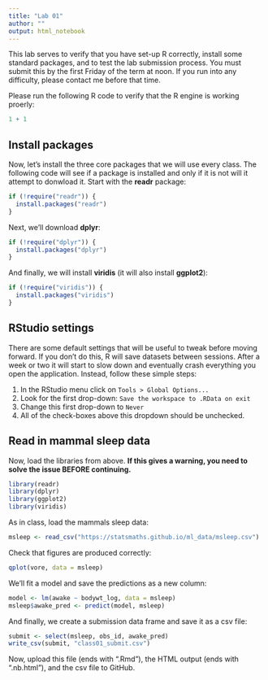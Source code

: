 ```yaml
---
title: "Lab 01"
author: ""
output: html_notebook
---
```


This lab serves to verify that you have set-up R correctly, install
some standard packages, and to test the lab submission process. You
must submit this by the first Friday of the term at noon. If you run
into any difficulty, please contact me before that time.

Please run the following R code to verify that the R engine is working
proerly:

```r
1 + 1
```

## Install packages

Now, let's install the three core packages that we will use every 
class. The following code will see if a package is installed and
only if it is not will it attempt to donwload it. Start with the
**readr** package:

```r
if (!require("readr")) {
  install.packages("readr")
}
```

Next, we'll download **dplyr**:

```r
if (!require("dplyr")) {
  install.packages("dplyr")
}
```

And finally, we will install **viridis** (it will also install **ggplot2**):

```r
if (!require("viridis")) {
  install.packages("viridis")
}
```

## RStudio settings

There are some default settings that will be useful to tweak before moving
forward. If you don't do this, R will save datasets between sessions. After
a week or two it will start to slow down and eventually crash everything
you open the application. Instead, follow these simple steps:

1. In the RStudio menu click on `Tools > Global Options...`
2. Look for the first drop-down: `Save the workspace to .RData on exit`
3. Change this first drop-down to `Never`
4. All of the check-boxes above this dropdown should be unchecked.


## Read in mammal sleep data

Now, load the libraries from above. **If this gives a warning,
you need to solve the issue BEFORE continuing.**

```r
library(readr)
library(dplyr)
library(ggplot2)
library(viridis)
```

As in class, load the mammals sleep data:

```r
msleep <- read_csv("https://statsmaths.github.io/ml_data/msleep.csv")
```

Check that figures are produced correctly:

```r
qplot(vore, data = msleep)
```

We'll fit a model and save the predictions as a new column:

```r
model <- lm(awake ~ bodywt_log, data = msleep)
msleep$awake_pred <- predict(model, msleep)
```

And finally, we create a submission data frame and save it
as a csv file:

```r
submit <- select(msleep, obs_id, awake_pred)
write_csv(submit, "class01_submit.csv")
```

Now, upload this file (ends with ".Rmd"), the HTML output
(ends with ".nb.html"), and the csv file to GitHub.
